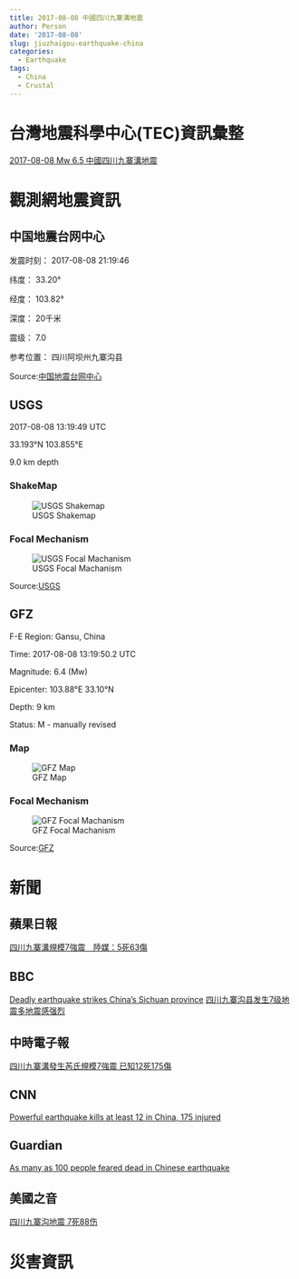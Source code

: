 ```yaml
---
title: 2017-08-08 中國四川九寨溝地震
author: Person
date: '2017-08-08'
slug: jiuzhaigou-earthquake-china
categories:
  - Earthquake
tags:
  - China
  - Crustal
---
```


# 台灣地震科學中心(TEC)資訊彙整
[2017-08-08 Mw 6.5 中國四川九寨溝地震](http://tec.earth.sinica.edu.tw/new_web/upload/news/EQfile/2017-08-08_M6.5.pdf)

# 觀測網地震資訊

## 中国地震台网中心

发震时刻：	2017-08-08 21:19:46

纬度：	33.20°

经度：	103.82°

深度：	20千米

震级：	7.0

参考位置：	四川阿坝州九寨沟县

Source:[中国地震台网中心](http://news.ceic.ac.cn/CC20170808211947.html)

## USGS
2017-08-08 13:19:49 UTC 

33.193°N   103.855°E 

9.0 km depth

### ShakeMap
![USGS Shakemap](images/20170808/us2000a5x1_intensity.jpg)

### Focal Mechanism
![USGS Focal Machanism](images/20170808/us2000a5x1_moment-tensor.png)

Source:[USGS](https://earthquake.usgs.gov/earthquakes/eventpage/us2000a5x1#executive)


## GFZ
F-E Region:	Gansu, China	

Time:	2017-08-08 13:19:50.2 UTC

Magnitude:	6.4 (Mw)

Epicenter:	103.88°E  33.10°N

Depth:	9 km

Status:	M - manually revised

### Map
![GFZ Map](images/20170808/gfz2017pldo.jpg)

### Focal Mechanism
![GFZ Focal Machanism](images/20170808/gfz2017pldo_bb.png)

Source:[GFZ](http://geofon.gfz-potsdam.de/eqinfo/event.php?id=gfz2017pldo)


# 新聞

## 蘋果日報
[四川九寨溝規模7強震　陸媒：5死63傷](http://www.appledaily.com.tw/realtimenews/article/new/20170808/1178277/)

## BBC
[Deadly earthquake strikes China's Sichuan province](http://www.bbc.com/news/world-asia-40869028)
[四川九寨沟县发生7级地震多地震感强烈](http://www.bbc.com/zhongwen/simp/chinese-news-40869997)

## 中時電子報
[四川九寨溝發生芮氏規模7強震 已知12死175傷](http://www.chinatimes.com/realtimenews/20170808007232-260409)

## CNN
[Powerful earthquake kills at least 12 in China, 175 injured](http://edition.cnn.com/2017/08/08/asia/china-earthquake/index.html)

## Guardian
[As many as 100 people feared dead in Chinese earthquake](https://www.theguardian.com/world/2017/aug/08/as-many-as-100-people-feared-dead-in-chinese-earthquake)

## 美國之音
[四川九寨沟地震 7死88伤](https://www.voachinese.com/a/china-earthquake-20170808/3977308.html)

# 災害資訊

